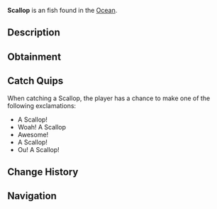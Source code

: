{{FishInfobox
|image          = Scallop.png
|rarity         = Uncommon
|sea            = First Sea
|location       = [[Ocean]]
|sublocation    = 
|sources        = Crab Cage, Fishing Rod
|radar_location = 
|xp             = 40
|weather        = 
|time           = 
|season         = Winter, Autumn
|bait           = 
|base_weight    = 0.5
|base_value     = 100
|weight_range   = 0.3
|base_chance    = 40
|base_resil     = 60
}}
'''Scallop''' is an {{Rarity|Uncommon}} fish found in the [[Ocean]].

== Description ==
{{Description|Scallops are known for their ability to 'swim' by rapidly opening and closing their shells, which propels them through the water. They can be found best in sandy or grass filled areas of the ocean.|Bestiary Entry}}

== Obtainment ==
{{Description|Best caught in sandy or grass filled areas of the ocean.|Bestiary Hint}}
{{Fish Availability|
Ocean/Hidden Scallop Abundance
|top_rods      = 
Leviathan's Fang Rod\1273837.21\1273837.21;
Trident Rod\1231133.72\1231133.72;
Free Spirit Rod\1192973.04\1192973.04;
Azure Of Lagoon\1072235.17\1072235.17;
No-Life Rod\1055253.7\1055253.7;
Long Rod\850288.46\850288.46;
Krampus's Rod\912912.74\912912.74;
Fortune Rod\809375\809375;
Seraphic Rod\987884.62\987884.62;
Ethereal Prism Rod\982500\982500;
Challenger's Rod\978260.87\978260.87;
Rod Of The Forgotten Fang\974090.91\974090.91;
Depthseeker Rod\953928.57\953928.57;
Rod Of The Exalted One\948076.92\948076.92;
Zeus Rod\945000\945000;
Blazebringer Rod\943750\943750;
Verdant Shear Rod\942307.69\942307.69;
Avalanche Rod\938636.36\938636.36;
Rod Of The Depths\938636.36\938636.36;
Volcanic Rod\914062.5\914062.5;
Training Rod\586153.85\586153.85;
Steady Rod\302562.92\354375
|recommended   = Trident Rod
}}

== Catch Quips ==
When catching a Scallop, the player has a chance to make one of the following exclamations:
* A Scallop!
* Woah! A Scallop
* Awesome!
* A Scallop!
* Ou! A Scallop!

== Change History ==
{{Change History|{{subst:Current Version}}}}

== Navigation ==
{{Fish Navbox|Ocean}}